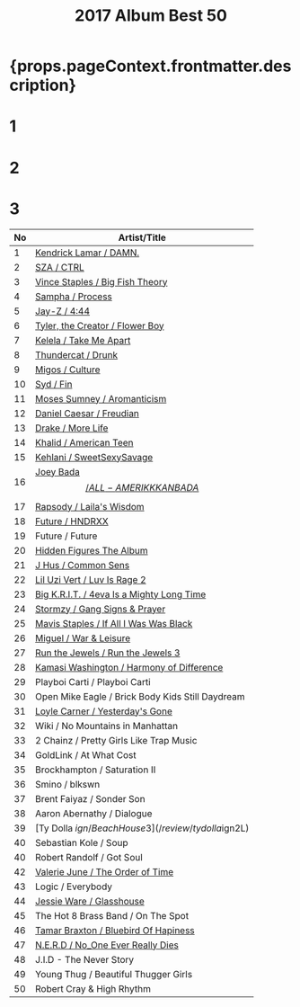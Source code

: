﻿---
title: 2017 Album Best 50
tabs: ['2019', '2018', '2017', '2016']
description: 2017 Black Music Album Best 50 by planet.ky
keywords: '2017, album best 50, CD best 50, black music, Hip-Hop, Rap, Soul, R&B'
---


<h1> {props.pageContext.frontmatter.description} </h1>

<Row>
<Column colMd={3} colLg={3} noGutterMdLeft>
<h1>1</h1>
<Review1 />
</Column>
<Column colMd={3} colLg={3} noGutterMdLeft>
<h1>2</h1>
<Review2 />
</Column>
<Column colMd={3} colLg={3} noGutterMdLeft>
<h1>3</h1>
<Review3 />
</Column>
</Row>

| No  | Artist/Title                                                            | 
| --  | ----------------------------------------------------------------------- | 
| 1	  |[Kendrick Lamar / DAMN.](/review/kendricklamar5L)	                    |
| 2	  |[SZA / CTRL](/review/sza1L)	                                            |
| 3	  |[Vince Staples / Big Fish Theory](/review/vincestaples3L)	            |
| 4	  |[Sampha / Process](/review/sampha1L)	                                    |
| 5	  |[Jay-Z / 4:44](/review/jayz12L)	                                        |
| 6	  |[Tyler, the Creator / Flower Boy](/review/tyler3L)	                    |
| 7	  |[Kelela / Take Me Apart](/review/kelela2L)	                            |
| 8	  |[Thundercat / Drunk](/review/thundercat1L)	                            |
| 9	  |[Migos / Culture](/review/migos1)	                                    |
| 10  |[Syd / Fin](/review/syd1L)	                                            |
| 11  |[Moses Sumney / Aromanticism](/review/mosessumney1L)	                    |
| 12  |[Daniel Caesar / Freudian](/review/danielcaesar1L)	                    |
| 13  |[Drake / More Life](/review/drake7L)	                                    |
| 14  |[Khalid / American Teen](/review/khalid1L)	                            |
| 15  |[Kehlani / SweetSexySavage](/review/kehlani1L)	                        |
| 16  |[Joey Bada$$ / ALL-AMERIKKKAN BADA$$](/review/joeybadass2L)              |
| 17  |[Rapsody / Laila's Wisdom](/review/rapsody1L)	                        |
| 18  |[Future / HNDRXX	](/review/future4L)	                                    |
| 19  |	Future / Future						                                    |
| 20  |[Hidden Figures The Album](/review/hiddenfiguresL)	                    |
| 21  |[J Hus / Common Sens](/review/jhus1L)	                                |
| 22  |[Lil Uzi Vert / Luv Is Rage 2](/review/liluzivert1L)	                    |
| 23  |[Big K.R.I.T. / 4eva Is a Mighty Long Time](/review/bigkrit3L)	        |
| 24  |[Stormzy / Gang Signs & Prayer](/review/stormzy1L)	                    |
| 25  |[Mavis Staples / If All I Was Was Black](/review/mavisstaples4L)	        |
| 26  |[Miguel / War & Leisure](/review/miguel3L)	                            |
| 27  |[Run the Jewels / Run the Jewels 3](/review/runthejewels3L)              |
| 28  |[Kamasi Washington / Harmony of Difference](/review/kamasiwashington2L)  |
| 29  |	Playboi Carti / Playboi Carti						                    |
| 30  |	Open Mike Eagle / Brick Body Kids Still Daydream					    |
| 31  |[Loyle Carner / Yesterday's Gone](/review/loylecarner1L)	                |
| 32  |	Wiki / No Mountains in Manhattan						                |
| 33  |	2 Chainz / Pretty Girls Like Trap Music						            |
| 34  |	GoldLink / At What Cost						                            |
| 35  |	Brockhampton / Saturation II						                    |
| 36  |	Smino / blkswn						                                    |
| 37  |	Brent Faiyaz / Sonder Son						                        |
| 38  |	Aaron Abernathy / Dialogue						                        |
| 39  |[Ty Dolla $ign / Beach House 3](/review/tydolla$ign2L)	                |
| 40  |	Sebastian Kole / Soup						                            |
| 40  |	Robert Randolf / Got Soul						                        |
| 42  |[Valerie June / The Order of Time](/review/valeriejune1L)	            |
| 43  |	Logic / Everybody			                                            |
| 44  |[Jessie Ware / Glasshouse](/review/jessieware3L)	                        |
| 45  |	The Hot 8 Brass Band / On The Spot						                |
| 46  |[Tamar Braxton / Bluebird Of Hapiness](/review/tamarbraxton3L)	        |
| 47  |[N.E.R.D / No_One Ever Really Dies](/review/nerd3L)	                    |
| 48  |	J.I.D - The Never Story						                            |
| 49  |	Young Thug / Beautiful Thugger Girls						            |
| 50  |	Robert Cray & High Rhythm						                        | 